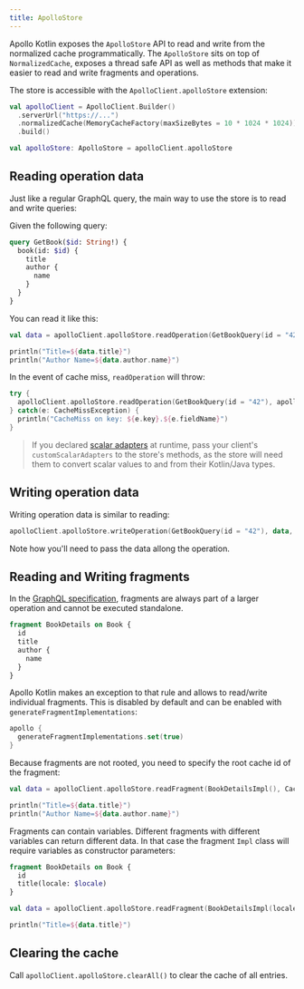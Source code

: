 ```yaml
---
title: ApolloStore
---
```


Apollo Kotlin exposes the `ApolloStore` API to read and write from the normalized cache programmatically. The `ApolloStore` sits on top of `NormalizedCache`, exposes a thread safe API as well as methods that make it easier to read and write fragments and operations.

The store is accessible with the `ApolloClient.apolloStore` extension:

```kotlin
val apolloClient = ApolloClient.Builder()
  .serverUrl("https://...")
  .normalizedCache(MemoryCacheFactory(maxSizeBytes = 10 * 1024 * 1024))
  .build()

val apolloStore: ApolloStore = apolloClient.apolloStore
```

## Reading operation data

Just like a regular GraphQL query, the main way to use the store is to read and write queries:

Given the following query:

```graphql
query GetBook($id: String!) {
  book(id: $id) {
    title
    author {
      name
    }
  }
}
```

You can read it like this:

```kotlin
val data = apolloClient.apolloStore.readOperation(GetBookQuery(id = "42"), apolloClient.customScalarAdapters)

println("Title=${data.title}")
println("Author Name=${data.author.name}")
```

In the event of cache miss, `readOperation` will throw:

```kotlin
try {
  apolloClient.apolloStore.readOperation(GetBookQuery(id = "42"), apolloClient.customScalarAdapters)
} catch(e: CacheMissException) {
  println("CacheMiss on key: ${e.key}.${e.fieldName}")
}
```

> If you declared [scalar adapters](../essentials/custom-scalars/) at runtime, pass your client's `customScalarAdapters` to the store's methods, as the store will need them to convert scalar values to and from their Kotlin/Java types.

## Writing operation data

Writing operation data is similar to reading:

```kotlin
apolloClient.apolloStore.writeOperation(GetBookQuery(id = "42"), data, apolloClient.customScalarAdapters)
```

Note how you'll need to pass the data allong the operation.

## Reading and Writing fragments

In the [GraphQL specification](https://spec.graphql.org/draft/), fragments are always part of a larger operation and cannot be executed standalone.

```graphql
fragment BookDetails on Book {
  id
  title
  author {
    name
  }
}
```

Apollo Kotlin makes an exception to that rule and allows to read/write individual fragments. This is disabled by default and can be enabled with `generateFragmentImplementations`:

```kotlin
apollo {
  generateFragmentImplementations.set(true)
}
```

Because fragments are not rooted, you need to specify the root cache id of the fragment:

```kotlin
val data = apolloClient.apolloStore.readFragment(BookDetailsImpl(), CacheKey("42"), apolloClient.customScalarAdapters)

println("Title=${data.title}")
println("Author Name=${data.author.name}")
```

Fragments can contain variables. Different fragments with different variables can return different data. In that case the fragment `Impl` class will require variables as constructor parameters:

```graphql
fragment BookDetails on Book {
  id
  title(locale: $locale)
}
```

```kotlin
val data = apolloClient.apolloStore.readFragment(BookDetailsImpl(locale = "en-US"), CacheKey("42"), apolloClient.customScalarAdapters)

println("Title=${data.title}")
```

## Clearing the cache

Call `apolloClient.apolloStore.clearAll()` to clear the cache of all entries.
